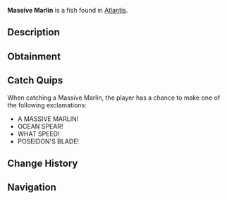 {{FishInfobox
|image          = Massive Marlin.png
|rarity         = Rare
|sea            = First Sea
|location       = [[Atlantis]]
|sublocation    = 
|sources        = Fishing Rod
|radar_location = 
|xp             = 400
|weather        = 
|time           = Day
|season         = 
|bait           = Fish Head
|base_weight    = 45
|base_value     = 800
|weight_range   = 25
|base_chance    = 15
|base_resil     = 45
}}
'''Massive Marlin''' is a {{Rarity|Rare}} fish found in [[Atlantis]].

== Description ==
{{Description|A marlin grown to colossal proportions under Poseidon's influence. Its spear-like bill can pierce the strongest materials, and its speed defies its massive size.|Bestiary Entry}}

== Obtainment ==
{{Description|Watch for massive shapes breaking the surface at high speed, Poseidon Pool fish..|Bestiary Hint}}
{{Fish Availability|
Atlantis/Poseidon Temple
|top_rods      = 
Krampus's Rod\132040.92\53415.96;
Magma Rod\125311.15\50693.49;
Leviathan's Fang Rod\118179.21\66873.96;
Plastic Rod\115489.8\47910.25;
Trident Rod\108520.6\60833.63;
Buddy Bond Rod\85745.46\34700.84;
Firefly Rod\88053\80311.37;
Fast Rod\87789.29\70791.65;
Fungal Rod\72973.21\66045.64;
Candy Cane Rod\56414.4\54561.03;
Free Spirit Rod\101589.22\56948.09;
Ethereal Prism Rod\98293.19\53405.22;
No-Life Rod\96605.35\59847.82;
Seraphic Rod\95878.7\53881.78;
Rod Of The Forgotten Fang\89828.4\50224.88;
Challenger's Rod\87768.92\51112.64;
Rod Of The Depths\81108.37\45038.46;
Zeus Rod\80439.42\47023.29;
Verdant Shear Rod\79383.7\47128.47;
Rod Of The Exalted One\78949.3\42884.35;
Blazebringer Rod\76379.34\44770.97;
Depthseeker Rod\73097.09\44817.11;
Avalanche Rod\65968.63\39915.52;
Volcanic Rod\62679.41\36573.67;
Steady Rod\25676.21\14195.12
|recommended   = Trident Rod
}}

== Catch Quips ==
When catching a Massive Marlin, the player has a chance to make one of the following exclamations:
* A MASSIVE MARLIN!
* OCEAN SPEAR!
* WHAT SPEED!
* POSEIDON'S BLADE!

== Change History ==
{{Change History|{{subst:Current Version}}}}

== Navigation ==
{{Fish Navbox|Atlantis}}